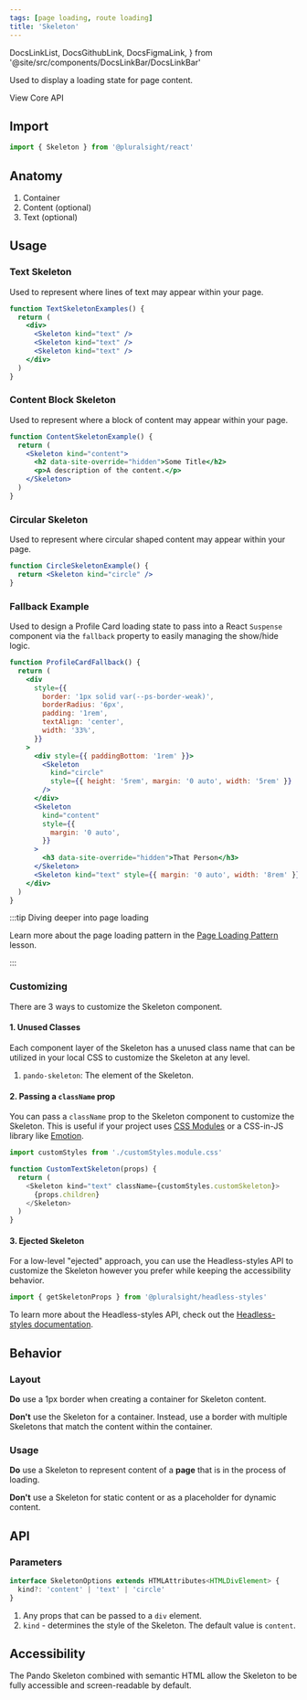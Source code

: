 ```yaml
---
tags: [page loading, route loading]
title: 'Skeleton'
---
```


  DocsLinkList,
  DocsGithubLink,
  DocsFigmaLink,
} from '@site/src/components/DocsLinkBar/DocsLinkBar'

<p className="size-xxl">Used to display a loading state for page content.</p>

<DocsLinkList>
  <DocsGithubLink href="https://github.com/pluralsight/pando/tree/main/packages/react/src/components/Skeleton.tsx" />
  <DocsGithubLink href="https://github.com/pluralsight/pando/tree/main/packages/headless-styles/src/components/Skeleton/skeletonCSS.ts">
    View Core API
  </DocsGithubLink>
  <DocsFigmaLink href="https://www.figma.com/file/ZmH4XsZS5WnKeo28ylM5x1/Pando-UI-kit-(Web)?node-id=1214%3A50560&t=YLA3FBYLefNvfeuf-0" />
</DocsLinkList>

## Import

```javascript
import { Skeleton } from '@pluralsight/react'
```

## Anatomy

1. Container
2. Content (optional)
3. Text (optional)

## Usage

### Text Skeleton

Used to represent where lines of text may appear within your page.

```jsx live
function TextSkeletonExamples() {
  return (
    <div>
      <Skeleton kind="text" />
      <Skeleton kind="text" />
      <Skeleton kind="text" />
    </div>
  )
}
```

### Content Block Skeleton

Used to represent where a block of content may appear within your page.

```jsx live
function ContentSkeletonExample() {
  return (
    <Skeleton kind="content">
      <h2 data-site-override="hidden">Some Title</h2>
      <p>A description of the content.</p>
    </Skeleton>
  )
}
```

### Circular Skeleton

Used to represent where circular shaped content may appear within your page.

```jsx live
function CircleSkeletonExample() {
  return <Skeleton kind="circle" />
}
```

### Fallback Example

Used to design a Profile Card loading state to pass into a React `Suspense` component via the `fallback` property to easily managing the show/hide logic.

```jsx live
function ProfileCardFallback() {
  return (
    <div
      style={{
        border: '1px solid var(--ps-border-weak)',
        borderRadius: '6px',
        padding: '1rem',
        textAlign: 'center',
        width: '33%',
      }}
    >
      <div style={{ paddingBottom: '1rem' }}>
        <Skeleton
          kind="circle"
          style={{ height: '5rem', margin: '0 auto', width: '5rem' }}
        />
      </div>
      <Skeleton
        kind="content"
        style={{
          margin: '0 auto',
        }}
      >
        <h3 data-site-override="hidden">That Person</h3>
      </Skeleton>
      <Skeleton kind="text" style={{ margin: '0 auto', width: '8rem' }} />
    </div>
  )
}
```

:::tip Diving deeper into page loading

Learn more about the page loading pattern in the [Page Loading Pattern](../../learn/learn-pando/design-patterns/page-loading) lesson.

:::

### Customizing

There are 3 ways to customize the Skeleton component.

#### 1. Unused Classes

Each component layer of the Skeleton has a unused class name that can be utilized in your local CSS to customize the Skeleton at any level.

1. `pando-skeleton`: The element of the Skeleton.

#### 2. Passing a `className` prop

You can pass a `className` prop to the Skeleton component to customize the Skeleton. This is useful if your project uses [CSS Modules](https://github.com/css-modules/css-modules) or a CSS-in-JS library like [Emotion](https://emotion.sh/docs/introduction).

```javascript title="Example of using CSS Modules to customize the Skeleton." showLineNumbers
import customStyles from './customStyles.module.css'

function CustomTextSkeleton(props) {
  return (
    <Skeleton kind="text" className={customStyles.customSkeleton}>
      {props.children}
    </Skeleton>
  )
}
```

#### 3. Ejected Skeleton

For a low-level "ejected" approach, you can use the Headless-styles API to customize the Skeleton however you prefer while keeping the accessibility behavior.

```javascript showLineNumbers
import { getSkeletonProps } from '@pluralsight/headless-styles'
```

To learn more about the Headless-styles API, check out the [Headless-styles documentation](https://github.com/pluralsight/pando/blob/main/packages/headless-styles/src/components/Skeleton/skeletonCSS.ts).

## Behavior

### Layout

**Do** use a 1px border when creating a container for Skeleton content.

**Don't** use the Skeleton for a container. Instead, use a border with multiple Skeletons that match the content within the container.

### Usage

**Do** use a Skeleton to represent content of a **page** that is in the process of loading.

**Don't** use a Skeleton for static content or as a placeholder for dynamic content.

## API

### Parameters

```typescript
interface SkeletonOptions extends HTMLAttributes<HTMLDivElement> {
  kind?: 'content' | 'text' | 'circle'
}
```

1. Any props that can be passed to a `div` element.
2. `kind` - determines the style of the Skeleton. The default value is `content`.

## Accessibility

The Pando Skeleton combined with semantic HTML allow the Skeleton to be fully accessible and screen-readable by default.
